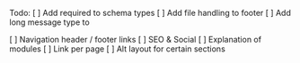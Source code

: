 Todo:
[ ] Add required to schema types
[ ] Add file handling to footer
[ ] Add long message type to

[ ] Navigation header / footer links
[ ] SEO & Social
[ ] Explanation of modules
[ ] Link per page
[ ] Alt layout for certain sections

